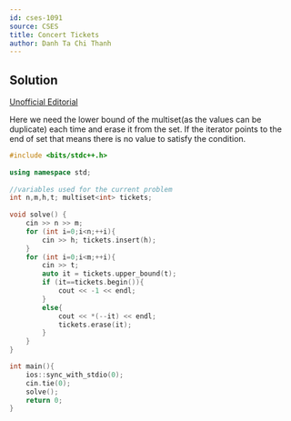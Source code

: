 ---
id: cses-1091
source: CSES
title: Concert Tickets
author: Danh Ta Chi Thanh
---

## Solution

[Unofficial Editorial](https://codeforces.com/blog/entry/83295)

Here we need the lower bound of the multiset(as the values can be duplicate) each time and erase it from the set. If the iterator points to the end of set that means there is no value to satisfy the condition.

```cpp
#include <bits/stdc++.h>
 
using namespace std;
 
//variables used for the current problem
int n,m,h,t; multiset<int> tickets;
 
void solve() {
	cin >> n >> m;
	for (int i=0;i<n;++i){
		cin >> h; tickets.insert(h);
	}
	for (int i=0;i<m;++i){
		cin >> t;
		auto it = tickets.upper_bound(t);
		if (it==tickets.begin()){
			cout << -1 << endl;
		}
		else{
			cout << *(--it) << endl;
			tickets.erase(it);
		}
	}	
}

int main(){
	ios::sync_with_stdio(0);
	cin.tie(0);
	solve();
	return 0;
}
``` 